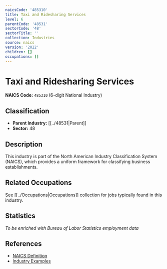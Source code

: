 ```yaml
---
naicsCode: '485310'
title: Taxi and Ridesharing Services
level: 6
parentCode: '48531'
sectorCode: '48'
sectorTitle: ''
collection: Industries
source: naics
version: '2022'
children: []
occupations: []
---
```

# Taxi and Ridesharing Services

**NAICS Code:** `485310` (6-digit National Industry)

## Classification

- **Parent Industry:** [[../48531|Parent]]
- **Sector:** 48

## Description

This industry is part of the North American Industry Classification System (NAICS), which provides a uniform framework for classifying business establishments.

## Related Occupations

See [[../Occupations|Occupations]] collection for jobs typically found in this industry.

## Statistics

*To be enriched with Bureau of Labor Statistics employment data*

## References

- [NAICS Definition](https://www.census.gov/naics/)
- [Industry Examples](https://www.census.gov/naics/2022NAICS/)
